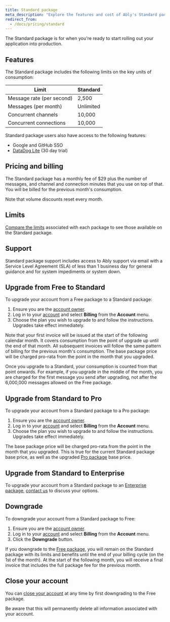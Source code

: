```yaml
---
title: Standard package
meta_description: "Explore the features and cost of Ably's Standard package."
redirect_from:
  - /docs/pricing/standard
---
```


The Standard package is for when you're ready to start rolling out your application into production.

## Features <a id="features"/>

The Standard package includes the following limits on the key units of consumption:

| Limit | Standard |
| ----- | -------- |
| Message rate (per second) | 2,500 |
| Messages (per month) | Unlimited |
| Concurrent channels | 10,000 |
| Concurrent connections | 10,000 |

Standard package users also have access to the following features:

* Google and GitHub SSO
* [DataDog Lite](/docs/integrations/streaming/datadog#lite) (30 day trial)

## Pricing and billing <a id="pricing"/>

The Standard package has a monthly fee of $29 plus the number of messages, and channel and connection minutes that you use on top of that. You will be billed for the previous month's consumption.

Note that volume discounts reset every month.

## Limits <a id="limits"/>

[Compare the limits](/docs/pricing/limits) associated with each package to see those available on the Standard package.

## Support <a id="support"/>

Standard package support includes access to Ably support via email with a Service Level Agreement (SLA) of less than 1 business day for general guidance and for system impediments or system down.

## Upgrade from Free to Standard <a id="free-standard"/>

To upgrade your account from a Free package to a Standard package:

1. Ensure you are the [account owner](/docs/account/users).
2. Log in to your [account](https://ably.com/login) and select **Billing** from the **Account** menu.
3. Choose the plan you wish to upgrade to and follow the instructions. Upgrades take effect immediately.

Note that your first invoice will be issued at the start of the following calendar month. It covers consumption from the point of upgrade up until the end of that month. All subsequent invoices will follow the same pattern of billing for the previous month's consumption. The base package price will be charged pro-rata from the point in the month that you upgraded.

Once you upgrade to a Standard, your consumption is counted from that point onwards. For example, if you upgrade in the middle of the month, you are charged for the first message you send after upgrading, not after the 6,000,000 messages allowed on the Free package.

## Upgrade from Standard to Pro <a id="standard-pro"/>

To upgrade your account from a Standard package to a Pro package:

1. Ensure you are the [account owner](/docs/account/users).
2. Log in to your [account](https://ably.com/login) and select **Billing** from the **Account** menu.
3. Choose the plan you wish to upgrade to and follow the instructions. Upgrades take effect immediately.

The base package price will be charged pro-rata from the point in the month that you upgraded. This is true for the current Standard package base price, as well as the upgraded [Pro package](/docs/pricing/pro) base price.

## Upgrade from Standard to Enterprise <a id="standard-enterprise"/>

To upgrade your account from a Standard package to an [Enterprise package](/docs/pricing/enterprise), [contact us](https://ably.com/contact?cta=enterprise_package) to discuss your options.

## Downgrade <a id="downgrade"/>

To downgrade your account from a Standard package to Free:

1. Ensure you are the [account owner](/docs/account/users).
2. Log in to your [account](https://ably.com/login) and select **Billing** from the **Account** menu.
3. Click the **Downgrade** button.

If you downgrade to the [Free package](/docs/pricing/free), you will remain on the Standard package with its limits and benefits until the end of your billing cycle (on the 1st of the month). At the start of the following month, you will receive a final invoice that includes the full package fee for the previous month.

## Close your account <a id="close"/>

You can [close your account](/docs/account/users#close) at any time by first downgrading to the Free package.

<Aside data-type='note'>
Be aware that this will permanently delete all information associated with your account.
</Aside>
